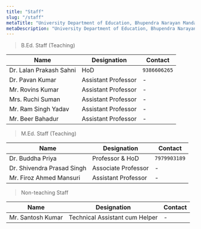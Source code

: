 ```yaml
---
title: "Staff"
slug: "/staff"
metaTitle: "University Department of Education, Bhupendra Narayan Mandal University"
metaDescription: "University Department of Education, Bhupendra Narayan Mandal University, Madhepura (Bihar)."
---
```


> B.Ed. Staff (Teaching)

| **Name**                | **Designation**     | **Contact**      |
|-------------------------|---------------------|------------------|
| Dr. Lalan Prakash Sahni | HoD                 | ```9386606265``` |
| Dr. Pavan Kumar         | Assistant Professor | -                |
| Mr. Rovins Kumar        | Assistant Professor | -                |
| Mrs. Ruchi Suman        | Assistant Professor | -                |
| Mr. Ram Singh Yadav     | Assistant Professor | -                |
| Mr. Beer Bahadur        | Assistant Professor | -                |

> M.Ed. Staff (Teaching)

| **Name**                   | **Designation**     | **Contact**      |
|----------------------------|---------------------|------------------|
| Dr. Buddha Priya           | Professor &  HoD    | ```7979903189``` |
| Dr. Shivendra Prasad Singh | Associate Professor | -                |
| Mr. Firoz Ahmed Mansuri    | Assistant Professor | -                |

> Non-teaching Staff

| **Name**          | **Designation**                | **Contact** |
|-------------------|--------------------------------|-------------|
| Mr. Santosh Kumar | Technical Assistant cum Helper | -           |

